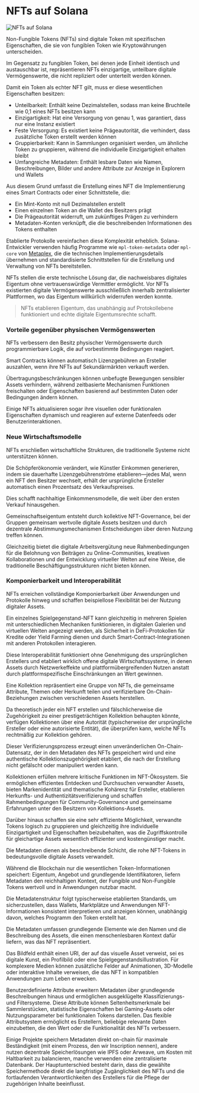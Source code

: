 
# NFTs auf Solana

![NFTs auf Solana](/graphics/course-banners/nfts-on-solana.png)

Non-Fungible Tokens (NFTs) sind digitale Token mit spezifischen Eigenschaften, die sie von fungiblen Token wie Kryptowährungen unterscheiden.

Im Gegensatz zu fungiblen Token, bei denen jede Einheit identisch und austauschbar ist, repräsentieren NFTs einzigartige, unteilbare digitale Vermögenswerte, die nicht repliziert oder unterteilt werden können.

<ArticleSection name="NFT-Eigenschaften" id="nft-properties" level="h2" />

Damit ein Token als echter NFT gilt, muss er diese wesentlichen Eigenschaften besitzen:
- Unteilbarkeit: Enthält keine Dezimalstellen, sodass man keine Bruchteile wie 0,1 eines NFTs besitzen kann
- Einzigartigkeit: Hat eine Versorgung von genau 1, was garantiert, dass nur eine Instanz existiert
- Feste Versorgung: Es existiert keine Prägeautorität, die verhindert, dass zusätzliche Token erstellt werden können
- Gruppierbarkeit: Kann in Sammlungen organisiert werden, um ähnliche Token zu gruppieren, während die individuelle Einzigartigkeit erhalten bleibt
- Umfangreiche Metadaten: Enthält lesbare Daten wie Namen, Beschreibungen, Bilder und andere Attribute zur Anzeige in Explorern und Wallets

Aus diesem Grund umfasst die Erstellung eines NFT die Implementierung eines Smart Contracts oder einer Schnittstelle, die:
- Ein Mint-Konto mit null Dezimalstellen erstellt
- Einen einzelnen Token an die Wallet des Besitzers prägt
- Die Prägeautorität widerruft, um zukünftiges Prägen zu verhindern
- Metadaten-Konten verknüpft, die die beschreibenden Informationen des Tokens enthalten

Etablierte Protokolle vereinfachen diese Komplexität erheblich. Solana-Entwickler verwenden häufig Programme wie `mpl-token-metadata` oder `mpl-core` von [Metaplex](https://metaplex.com), die die technischen Implementierungsdetails übernehmen und standardisierte Schnittstellen für die Erstellung und Verwaltung von NFTs bereitstellen.

<ArticleSection name="Warum Non-Fungible Tokens wichtig sind" id="why-non-fungible-tokens-matter" level="h2" />

NFTs stellen die erste technische Lösung dar, die nachweisbares digitales Eigentum ohne vertrauenswürdige Vermittler ermöglicht. Vor NFTs existierten digitale Vermögenswerte ausschließlich innerhalb zentralisierter Plattformen, wo das Eigentum willkürlich widerrufen werden konnte.

> NFTs etablieren Eigentum, das unabhängig auf Protokollebene funktioniert und echte digitale Eigentumsrechte schafft.

### Vorteile gegenüber physischen Vermögenswerten

NFTs verbessern den Besitz physischer Vermögenswerte durch programmierbare Logik, die auf vorbestimmte Bedingungen reagiert.

Smart Contracts können automatisch Lizenzgebühren an Ersteller auszahlen, wenn ihre NFTs auf Sekundärmärkten verkauft werden.

Übertragungsbeschränkungen können unbefugte Bewegungen sensibler Assets verhindern, während zeitbasierte Mechanismen Funktionen freischalten oder Eigenschaften basierend auf bestimmten Daten oder Bedingungen ändern können.

Einige NFTs aktualisieren sogar ihre visuellen oder funktionalen Eigenschaften dynamisch und reagieren auf externe Datenfeeds oder Benutzerinteraktionen.

### Neue Wirtschaftsmodelle

NFTs erschließen wirtschaftliche Strukturen, die traditionelle Systeme nicht unterstützen können.

Die Schöpferökonomie verändert, wie Künstler Einkommen generieren, indem sie dauerhafte Lizenzgebührenströme etablieren—jedes Mal, wenn ein NFT den Besitzer wechselt, erhält der ursprüngliche Ersteller automatisch einen Prozentsatz des Verkaufspreises.

Dies schafft nachhaltige Einkommensmodelle, die weit über den ersten Verkauf hinausgehen.

Gemeinschaftseigentum entsteht durch kollektive NFT-Governance, bei der Gruppen gemeinsam wertvolle digitale Assets besitzen und durch dezentrale Abstimmungsmechanismen Entscheidungen über deren Nutzung treffen können.

Gleichzeitig bietet die digitale Arbeitsvergütung neue Rahmenbedingungen für die Belohnung von Beiträgen zu Online-Communities, kreativen Kollaborationen und der Entwicklung virtueller Welten auf eine Weise, die traditionelle Beschäftigungsstrukturen nicht bieten können.

### Komponierbarkeit und Interoperabilität

NFTs erreichen vollständige Komponierbarkeit über Anwendungen und Protokolle hinweg und schaffen beispiellose Flexibilität bei der Nutzung digitaler Assets.

Ein einzelnes Spielgegenstand-NFT kann gleichzeitig in mehreren Spielen mit unterschiedlichen Mechaniken funktionieren, in digitalen Galerien und virtuellen Welten angezeigt werden, als Sicherheit in DeFi-Protokollen für Kredite oder Yield Farming dienen und durch Smart-Contract-Integrationen mit anderen Protokollen interagieren.

Diese Interoperabilität funktioniert ohne Genehmigung des ursprünglichen Erstellers und etabliert wirklich offene digitale Wirtschaftssysteme, in denen Assets durch Netzwerkeffekte und plattformübergreifenden Nutzen anstatt durch plattformspezifische Einschränkungen an Wert gewinnen.

<ArticleSection name="Collections" id="collections" level="h2" />

Eine Kollektion repräsentiert eine Gruppe von NFTs, die gemeinsame Attribute, Themen oder Herkunft teilen und verifizierbare On-Chain-Beziehungen zwischen verschiedenen Assets herstellen.

Da theoretisch jeder ein NFT erstellen und fälschlicherweise die Zugehörigkeit zu einer prestigeträchtigen Kollektion behaupten könnte, verfügen Kollektionen über eine Autorität (typischerweise der ursprüngliche Ersteller oder eine autorisierte Entität), die überprüfen kann, welche NFTs rechtmäßig zur Kollektion gehören.

Dieser Verifizierungsprozess erzeugt einen unveränderlichen On-Chain-Datensatz, der in den Metadaten des NFTs gespeichert wird und eine authentische Kollektionszugehörigkeit etabliert, die nach der Erstellung nicht gefälscht oder manipuliert werden kann.

Kollektionen erfüllen mehrere kritische Funktionen im NFT-Ökosystem. Sie ermöglichen effizientes Entdecken und Durchsuchen verwandter Assets, bieten Markenidentität und thematische Kohärenz für Ersteller, etablieren Herkunfts- und Authentizitätsverifizierung und schaffen Rahmenbedingungen für Community-Governance und gemeinsame Erfahrungen unter den Besitzern von Kollektions-Assets.

Darüber hinaus schaffen sie eine sehr effiziente Möglichkeit, verwandte Tokens logisch zu gruppieren und gleichzeitig ihre individuelle Einzigartigkeit und Eigenschaften beizubehalten, was die Zugriffskontrolle für gleichartige Assets wesentlich effizienter und kostengünstiger macht.

<ArticleSection name="Metadata" id="metadata" level="h2" />

Die Metadaten dienen als beschreibende Schicht, die rohe NFT-Tokens in bedeutungsvolle digitale Assets verwandelt.

Während die Blockchain nur die wesentlichen Token-Informationen speichert: Eigentum, Angebot und grundlegende Identifikatoren, liefern Metadaten den reichhaltigen Kontext, der Fungible und Non-Fungible Tokens wertvoll und in Anwendungen nutzbar macht.

Die Metadatenstruktur folgt typischerweise etablierten Standards, um sicherzustellen, dass Wallets, Marktplätze und Anwendungen NFT-Informationen konsistent interpretieren und anzeigen können, unabhängig davon, welches Programm den Token erstellt hat.

Die Metadaten umfassen grundlegende Elemente wie den Namen und die Beschreibung des Assets, die einen menschenlesbaren Kontext dafür liefern, was das NFT repräsentiert.

Das Bildfeld enthält einen URI, der auf das visuelle Asset verweist, sei es digitale Kunst, ein Profilbild oder eine Spielgegenstandsillustration. Für komplexere Medien können zusätzliche Felder auf Animationen, 3D-Modelle oder interaktive Inhalte verweisen, die das NFT in kompatiblen Anwendungen zum Leben erwecken.

Benutzerdefinierte Attribute erweitern Metadaten über grundlegende Beschreibungen hinaus und ermöglichen ausgeklügelte Klassifizierungs- und Filtersysteme. Diese Attribute können Seltenheitsmerkmale bei Sammlerstücken, statistische Eigenschaften bei Gaming-Assets oder Nutzungsparameter bei funktionalen Tokens darstellen. Das flexible Attributsystem ermöglicht es Erstellern, beliebige relevante Daten einzubetten, die den Wert oder die Funktionalität des NFTs verbessern.

Einige Projekte speichern Metadaten direkt on-chain für maximale Beständigkeit (mit einem Prozess, den wir Inscription nennen), andere nutzen dezentrale Speicherlösungen wie IPFS oder Arweave, um Kosten mit Haltbarkeit zu balancieren, manche verwenden eine zentralisierte Datenbank. Der Hauptunterschied besteht darin, dass die gewählte Speichermethode direkt die langfristige Zugänglichkeit des NFTs und die fortlaufenden Verantwortlichkeiten des Erstellers für die Pflege der zugehörigen Inhalte beeinflusst.